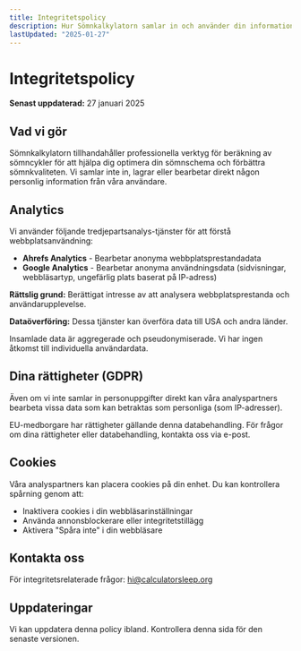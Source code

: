 ```yaml
---
title: Integritetspolicy
description: Hur Sömnkalkylatorn samlar in och använder din information
lastUpdated: "2025-01-27"
---
```


# Integritetspolicy

**Senast uppdaterad:** 27 januari 2025

## Vad vi gör

Sömnkalkylatorn tillhandahåller professionella verktyg för beräkning av sömncykler för att hjälpa dig optimera din sömnschema och förbättra sömnkvaliteten. Vi samlar inte in, lagrar eller bearbetar direkt någon personlig information från våra användare.

## Analytics

Vi använder följande tredjepartsanalys-tjänster för att förstå webbplatsanvändning:

- **Ahrefs Analytics** - Bearbetar anonyma webbplatsprestandadata
- **Google Analytics** - Bearbetar anonyma användningsdata (sidvisningar, webbläsartyp, ungefärlig plats baserat på IP-adress)

**Rättslig grund:** Berättigat intresse av att analysera webbplatsprestanda och användarupplevelse.

**Dataöverföring:** Dessa tjänster kan överföra data till USA och andra länder.

Insamlade data är aggregerade och pseudonymiserade. Vi har ingen åtkomst till individuella användardata.

## Dina rättigheter (GDPR)

Även om vi inte samlar in personuppgifter direkt kan våra analyspartners bearbeta vissa data som kan betraktas som personliga (som IP-adresser).

EU-medborgare har rättigheter gällande denna databehandling. För frågor om dina rättigheter eller databehandling, kontakta oss via e-post.

## Cookies

Våra analyspartners kan placera cookies på din enhet. Du kan kontrollera spårning genom att:

- Inaktivera cookies i din webbläsarinställningar
- Använda annonsblockerare eller integritetstillägg
- Aktivera "Spåra inte" i din webbläsare

## Kontakta oss

För integritetsrelaterade frågor: hi@calculatorsleep.org

## Uppdateringar

Vi kan uppdatera denna policy ibland. Kontrollera denna sida för den senaste versionen.



